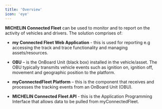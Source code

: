 ```yaml
---
title: 'Overview'
icon: 'eye'
---
```


**MICHELIN Connected Fleet** can be used to monitor and to report on the activity of vehicles and drivers.  The solution comprises of:

- **my Connected Fleet Web Application** - this is used for reporting e.g accessing the track and trace functionality and managing assets/resources.  


- **OBU** – is the OnBoard Unit (black box) installed in the vehicle/asset. The OBU typically transmits vehicle events such as ignition on, ignition off,  movement and  geographic position to the platform.

- **myConnectedFleet Platform** – this is the component that receives and processes the tracking events from an OnBoard Unit (OBU).


- **MICHELIN Connected Fleet API** - this is the Application Programming Interface that allows data to be pulled from myConnectedFleet.